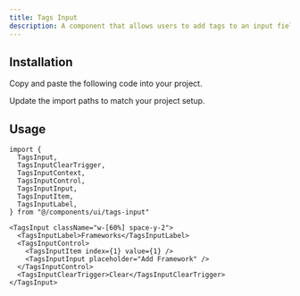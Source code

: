 ```yaml
---
title: Tags Input
description: A component that allows users to add tags to an input field.
---
```


<ComponentPreview component="tags-input" />

## Installation

<ComponentInstall>

<Fragment slot="manual">

<Steps>

<Step>Copy and paste the following code into your project.</Step>

<ComponentSource component="tags-input" />

<Step>Update the import paths to match your project setup.</Step>

</Steps>

</Fragment>

</ComponentInstall>

## Usage

```tsx
import {
  TagsInput,
  TagsInputClearTrigger,
  TagsInputContext,
  TagsInputControl,
  TagsInputInput,
  TagsInputItem,
  TagsInputLabel,
} from "@/components/ui/tags-input"
```

```tsx
<TagsInput className="w-[60%] space-y-2">
  <TagsInputLabel>Frameworks</TagsInputLabel>
  <TagsInputControl>
    <TagsInputItem index={1} value={1} />
    <TagsInputInput placeholder="Add Framework" />
  </TagsInputControl>
  <TagsInputClearTrigger>Clear</TagsInputClearTrigger>
</TagsInput>
```
